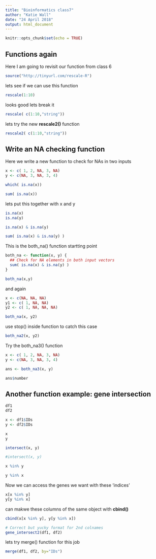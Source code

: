 ```yaml
---
title: "Bioinformatics class7"
author: "Katie Wall"
date: "24 April 2018"
output: html_document
---
```


```r
knitr::opts_chunk$set(echo = TRUE)
```

## Functions again
Here I am going to revisit our function from class 6

```r
source("http://tinyurl.com/rescale-R")
```
lets see if we can use this function
```r
rescale(1:10)
```

looks good lets break it

```r
rescale( c(1:10,"string"))
```
lets try the new **rescale2()** function
```r
rescale2( c(1:10,"string"))
```

## Write an NA checking function
Here we write a new function to check for NAs in two inputs
```r
x <- c( 1, 2, NA, 3, NA)
y <- c(NA, 3, NA, 3, 4)

```

```r
which( is.na(x))
```

```r
sum( is.na(x))
```


lets put this together with x and y
```r
is.na(x)
is.na(y)
```

```r
is.na(x) & is.na(y)
```


```r
sum( is.na(x) & is.na(y) )
```

This is the both_na() function startting point
```r
both_na <- function(x, y) {
  ## Check for NA elements in both input vectors 
  sum( is.na(x) & is.na(y) )
}
```
```r
both_na(x,y)
```

and again 
```r
x <- c(NA, NA, NA)
y1 <- c( 1, NA, NA)
y2 <- c( 1, NA, NA, NA)

both_na(x, y2)
```

use stop() inside function to catch this case 
```r
both_na2(x, y2)
```


Try the both_na3() function
```r
x <- c( 1, 2, NA, 3, NA)
y <- c(NA, 3, NA, 3, 4)

ans <- both_na3(x, y)
```

```r
ans$number
```


## Another function example: gene intersection

```r
df1
df2

x <- df1$IDs
y <- df2$IDs
```
```r

x
y
```

```r
intersect(x, y)
```

```r
#intersect(x, y)

x %in% y
```

```r
y %in% x
```

Now we can access the genes we want with these 'indices'

```r
x[x %in% y]
y[y %in% x]
```

can makwe these columns of the same object with **cbind()**
```r
cbind(x[x %in% y], y[y %in% x])
```



```r
# Correct but yucky format for 2nd colnames
gene_intersect2(df1, df2)
```

lets try merge() function for this job

```r
merge(df1, df2, by="IDs")
```



